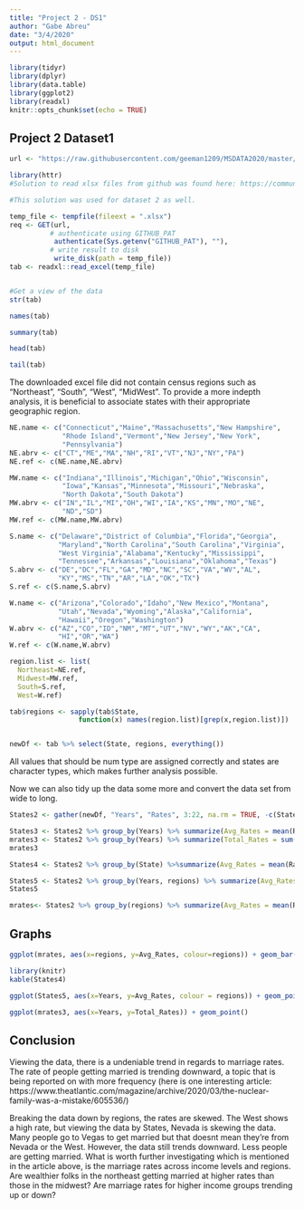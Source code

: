 ```yaml
---
title: "Project 2 - DS1"
author: "Gabe Abreu"
date: "3/4/2020"
output: html_document
---
```


```r
library(tidyr)
library(dplyr)
library(data.table)
library(ggplot2)
library(readxl)
knitr::opts_chunk$set(echo = TRUE)
```

## Project 2 Dataset1


```r

url <- "https://raw.githubusercontent.com/geeman1209/MSDATA2020/master/DATA607/Project%202/Dataset1/state_marriage_rates_90_95_99-16.xlsx"

library(httr)
#Solution to read xlsx files from github was found here: https://community.rstudio.com/t/read-xlsx-from-github/9386/4

#This solution was used for dataset 2 as well.

temp_file <- tempfile(fileext = ".xlsx")
req <- GET(url, 
          # authenticate using GITHUB_PAT
           authenticate(Sys.getenv("GITHUB_PAT"), ""),
          # write result to disk
           write_disk(path = temp_file))
tab <- readxl::read_excel(temp_file)


#Get a view of the data
str(tab)

names(tab)

summary(tab)

head(tab)

tail(tab)
```

The downloaded excel file did not contain census regions such as "Northeast", "South", "West", "MidWest". To provide a more indepth analysis, it is beneficial to associate states with their appropriate geographic region. 

```r
NE.name <- c("Connecticut","Maine","Massachusetts","New Hampshire",
             "Rhode Island","Vermont","New Jersey","New York",
             "Pennsylvania")
NE.abrv <- c("CT","ME","MA","NH","RI","VT","NJ","NY","PA")
NE.ref <- c(NE.name,NE.abrv)

MW.name <- c("Indiana","Illinois","Michigan","Ohio","Wisconsin",
             "Iowa","Kansas","Minnesota","Missouri","Nebraska",
             "North Dakota","South Dakota")
MW.abrv <- c("IN","IL","MI","OH","WI","IA","KS","MN","MO","NE",
             "ND","SD")
MW.ref <- c(MW.name,MW.abrv)

S.name <- c("Delaware","District of Columbia","Florida","Georgia",
            "Maryland","North Carolina","South Carolina","Virginia",
            "West Virginia","Alabama","Kentucky","Mississippi",
            "Tennessee","Arkansas","Louisiana","Oklahoma","Texas")
S.abrv <- c("DE","DC","FL","GA","MD","NC","SC","VA","WV","AL",
            "KY","MS","TN","AR","LA","OK","TX")
S.ref <- c(S.name,S.abrv)

W.name <- c("Arizona","Colorado","Idaho","New Mexico","Montana",
            "Utah","Nevada","Wyoming","Alaska","California",
            "Hawaii","Oregon","Washington")
W.abrv <- c("AZ","CO","ID","NM","MT","UT","NV","WY","AK","CA",
            "HI","OR","WA")
W.ref <- c(W.name,W.abrv)

region.list <- list(
  Northeast=NE.ref,
  Midwest=MW.ref,
  South=S.ref,
  West=W.ref)

tab$regions <- sapply(tab$State, 
                 function(x) names(region.list)[grep(x,region.list)])


newDf <- tab %>% select(State, regions, everything())
```

All values that should be num type are assigned correctly and states are character types, which makes further analysis possible. 


Now we can also tidy up the data some more and convert the data set from wide to long.

```r
States2 <- gather(newDf, "Years", "Rates", 3:22, na.rm = TRUE, -c(State))

States3 <- States2 %>% group_by(Years) %>% summarize(Avg_Rates = mean(Rates))
mrates3 <- States2 %>% group_by(Years) %>% summarize(Total_Rates = sum(Rates))
mrates3

States4 <- States2 %>% group_by(State) %>%summarize(Avg_Rates = mean(Rates))

States5 <- States2 %>% group_by(Years, regions) %>% summarize(Avg_Rates = mean(Rates))
States5

mrates<- States2 %>% group_by(regions) %>% summarize(Avg_Rates = mean(Rates))
```
## Graphs

```r
ggplot(mrates, aes(x=regions, y=Avg_Rates, colour=regions)) + geom_bar(stat = "identity")

library(knitr)
kable(States4)

ggplot(States5, aes(x=Years, y=Avg_Rates, colour = regions)) + geom_point()

ggplot(mrates3, aes(x=Years, y=Total_Rates)) + geom_point()
```

## Conclusion

Viewing the data, there is a undeniable trend in regards to marriage rates. The rate of people getting married is trending downward, a topic that is being reported on with more frequency (here is one interesting article: https://www.theatlantic.com/magazine/archive/2020/03/the-nuclear-family-was-a-mistake/605536/)

Breaking the data down by regions, the rates are skewed. The West shows a high rate, but viewing the data by States, Nevada is skewing the data. Many people go to Vegas to get married but that doesnt mean they're from Nevada or the West. However, the data still trends downward. Less people are getting married. What is worth further investigating which is mentioned in the article above, is the marriage rates across income levels and regions. Are wealthier folks in the northeast getting married at higher rates than those in the midwest? Are marriage rates for higher income groups trending up or down?

